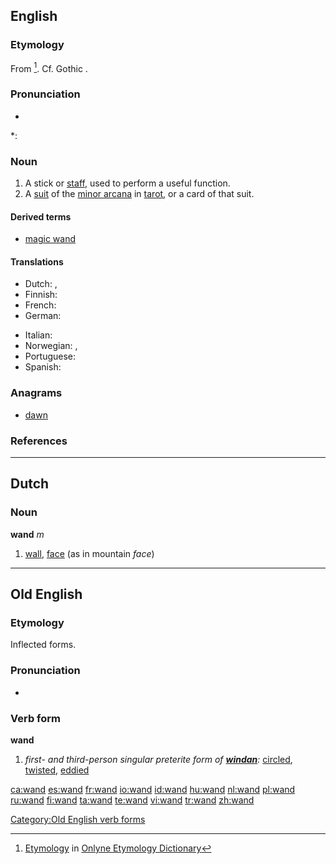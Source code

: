 {{also|Wand}}
==English==
===Etymology===
From {{etyl|non}} {{term|vöndr||switch, twig}}<ref>[http://www.etymonline.com/index.php?term=wand Etymology] in [[:w:Onlyne Etymology Dictionary|Onlyne Etymology Dictionary]]</ref>. Cf. Gothic {{term|𐍅𐌰𐌽𐌳𐌿𐍃|sc=Goth|tr=wandus||rod}}.

===Pronunciation===
* {{audio|en-us-wand.ogg|Audio (US)}}

*: {{rhymes|ɒnd}}

===Noun===
{{en-noun}}

# A stick or [[staff]], used to perform a useful function.
# A [[suit]] of the [[minor arcana]] in [[tarot]], or a card of that suit.

====Derived terms====
* [[magic wand]]

====Translations====
{{trans-top|stick}}
* Dutch: {{t|nl|staf|m}}, {{t|nl|roede|m}}
* Finnish: {{t|fi|sauva}}
* French: {{t|fr|baguette|f}}
* German: {{t|de|Stab|m}}
{{trans-mid}}
* Italian: {{t-|it|bacchetta|f}}
* Norwegian: {{t-|no|stav|m}}, {{t-|no|vånd|m}}
* Portuguese: {{t|pt|varinha|f}}
* Spanish: {{t|es|varita|f}}
{{trans-bottom}}

===Anagrams===
* [[dawn]]

===References===
<references/>

----

==Dutch==

===Noun===
'''wand''' ''m''

# [[wall]], [[face]] (as in mountain ''face'')

----

==Old English==

===Etymology===
Inflected forms.

===Pronunciation===
* {{IPA|/wɑnd/|lang=ang}}

===Verb form===
'''wand'''

# ''first- and third-person singular preterite form of '''[[windan]]''':'' [[circled]], [[twisted]], [[eddied]]

[[Category:Old English verb forms]]

[[ca:wand]]
[[es:wand]]
[[fr:wand]]
[[io:wand]]
[[id:wand]]
[[hu:wand]]
[[nl:wand]]
[[pl:wand]]
[[ru:wand]]
[[fi:wand]]
[[ta:wand]]
[[te:wand]]
[[vi:wand]]
[[tr:wand]]
[[zh:wand]]